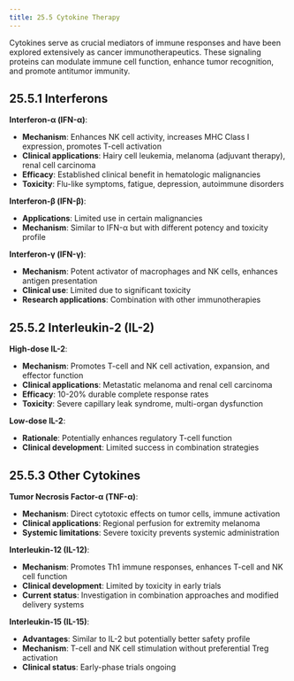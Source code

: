```yaml
---
title: 25.5 Cytokine Therapy
---
```





Cytokines serve as crucial mediators of immune responses and have been explored extensively as cancer immunotherapeutics. These signaling proteins can modulate immune cell function, enhance tumor recognition, and promote antitumor immunity.

## 25.5.1 Interferons

**Interferon-α (IFN-α)**:
* **Mechanism**: Enhances NK cell activity, increases MHC Class I expression, promotes T-cell activation
* **Clinical applications**: Hairy cell leukemia, melanoma (adjuvant therapy), renal cell carcinoma
* **Efficacy**: Established clinical benefit in hematologic malignancies
* **Toxicity**: Flu-like symptoms, fatigue, depression, autoimmune disorders

**Interferon-β (IFN-β)**:
* **Applications**: Limited use in certain malignancies
* **Mechanism**: Similar to IFN-α but with different potency and toxicity profile

**Interferon-γ (IFN-γ)**:
* **Mechanism**: Potent activator of macrophages and NK cells, enhances antigen presentation
* **Clinical use**: Limited due to significant toxicity
* **Research applications**: Combination with other immunotherapies

## 25.5.2 Interleukin-2 (IL-2)

**High-dose IL-2**:
* **Mechanism**: Promotes T-cell and NK cell activation, expansion, and effector function
* **Clinical applications**: Metastatic melanoma and renal cell carcinoma
* **Efficacy**: 10-20% durable complete response rates
* **Toxicity**: Severe capillary leak syndrome, multi-organ dysfunction

**Low-dose IL-2**:
* **Rationale**: Potentially enhances regulatory T-cell function
* **Clinical development**: Limited success in combination strategies

## 25.5.3 Other Cytokines

**Tumor Necrosis Factor-α (TNF-α)**:
* **Mechanism**: Direct cytotoxic effects on tumor cells, immune activation
* **Clinical applications**: Regional perfusion for extremity melanoma
* **Systemic limitations**: Severe toxicity prevents systemic administration

**Interleukin-12 (IL-12)**:
* **Mechanism**: Promotes Th1 immune responses, enhances T-cell and NK cell function
* **Clinical development**: Limited by toxicity in early trials
* **Current status**: Investigation in combination approaches and modified delivery systems

**Interleukin-15 (IL-15)**:
* **Advantages**: Similar to IL-2 but potentially better safety profile
* **Mechanism**: T-cell and NK cell stimulation without preferential Treg activation
* **Clinical status**: Early-phase trials ongoing

